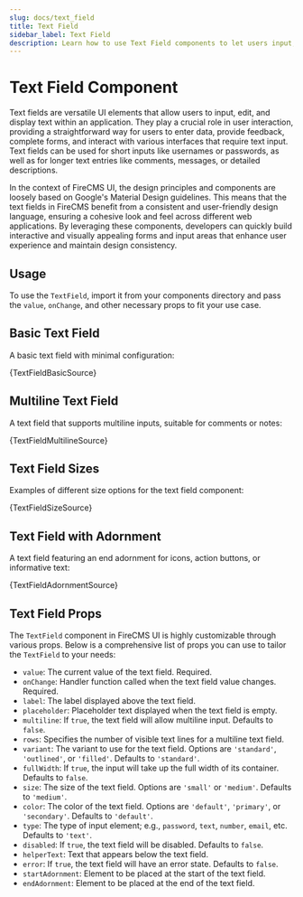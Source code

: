 ```yaml
---
slug: docs/text_field
title: Text Field
sidebar_label: Text Field
description: Learn how to use Text Field components to let users input, edit, and display text in your application. Includes examples of basic, multiline, and adorned text fields, as well as various sizes.
---
```


# Text Field Component

Text fields are versatile UI elements that allow users to input, edit, and display text within an application.
They play a crucial role in user interaction, providing a straightforward way for users to enter data, provide
feedback, complete forms, and interact with various interfaces that require text input. Text fields can be used for
short inputs like usernames or passwords, as well as for longer text entries like comments, messages, or
detailed descriptions.

In the context of FireCMS UI, the design principles and components are loosely based on Google's Material Design guidelines. This means that
the text fields in FireCMS benefit from a consistent and user-friendly design language, ensuring a cohesive
look and feel across different web applications. By leveraging these components, developers can quickly build
interactive and visually appealing forms and input areas that enhance user experience and maintain design consistency.

## Usage

To use the `TextField`, import it from your components directory and pass the `value`, `onChange`, and other necessary props to fit your use case.



## Basic Text Field

A basic text field with minimal configuration:



<CodeSample>
    <TextFieldBasicDemo/>
</CodeSample>

<CodeBlock language="tsx">{TextFieldBasicSource}</CodeBlock>

## Multiline Text Field

A text field that supports multiline inputs, suitable for comments or notes:



<CodeSample>
    <TextFieldMultilineDemo/>
</CodeSample>

<CodeBlock language="tsx">{TextFieldMultilineSource}</CodeBlock>

## Text Field Sizes

Examples of different size options for the text field component:



<CodeSample>
    <TextFieldSizeDemo/>
</CodeSample>

<CodeBlock language="tsx">{TextFieldSizeSource}</CodeBlock>

## Text Field with Adornment

A text field featuring an end adornment for icons, action buttons, or informative text:



<CodeSample>
    <TextFieldAdornmentDemo/>
</CodeSample>

<CodeBlock language="tsx">{TextFieldAdornmentSource}</CodeBlock>

## Text Field Props

The `TextField` component in FireCMS UI is highly customizable through various props.
Below is a comprehensive list of props you can use to tailor the `TextField` to your needs:

- `value`: The current value of the text field. Required.
- `onChange`: Handler function called when the text field value changes. Required.
- `label`: The label displayed above the text field.
- `placeholder`: Placeholder text displayed when the text field is empty.
- `multiline`: If `true`, the text field will allow multiline input. Defaults to `false`.
- `rows`: Specifies the number of visible text lines for a multiline text field.
- `variant`: The variant to use for the text field. Options are `'standard'`, `'outlined'`, or `'filled'`. Defaults to `'standard'`.
- `fullWidth`: If `true`, the input will take up the full width of its container. Defaults to `false`.
- `size`: The size of the text field. Options are `'small'` or `'medium'`. Defaults to `'medium'`.
- `color`: The color of the text field. Options are `'default'`, `'primary'`, or `'secondary'`. Defaults to `'default'`.
- `type`: The type of input element; e.g., `password`, `text`, `number`, `email`, etc. Defaults to `'text'`.
- `disabled`: If `true`, the text field will be disabled. Defaults to `false`.
- `helperText`: Text that appears below the text field.
- `error`: If `true`, the text field will have an error state. Defaults to `false`.
- `startAdornment`: Element to be placed at the start of the text field.
- `endAdornment`: Element to be placed at the end of the text field.

